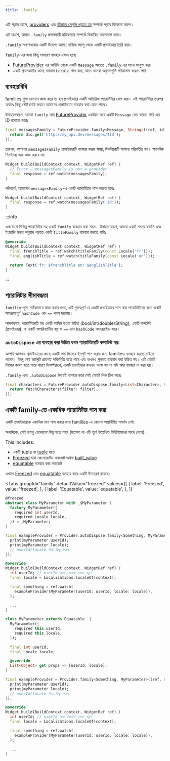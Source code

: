 ```yaml
---
title: .family
---
```



এটি পড়ার আগে, [providers](../../concepts/providers) এবং [কীভাবে সেগুলি পড়তে হয়](../../concepts/reading) সম্পর্কে পড়ার বিবেচনা করুন।

এই অংশে, আমরা `.family` প্রদানকারী মডিফায়ার সম্পর্কে বিস্তারিত আলোচনা করব।

`.family` সংশোধকের একটি উদ্দেশ্য আছে: বাহ্যিক ভ্যালু থেকে একটি প্রভাইডার তৈরি করা।

`family`-এর জন্য কিছু সাধারণ ব্যবহার-ক্ষেত্র হবেঃ

- [FutureProvider] এর আইডি থেকে একটি `Message` আনতে `.family` এর সাথে সংযুক্ত করা
- একটি প্রদানকারীর কাছে বর্তমান `Locale` পাস করা, যাতে আমরা অনুবাদগুলি পরিচালনা করতে পারি

## ব্যবহারবিধি

families গুলা যেভাবে কাজ করে তা হল প্রভাইডারে একটি অতিরিক্ত প্যারামিটার যোগ করা। 
এই প্যারামিটার তারপর অবাধে কিছু স্টেট তৈরি করতে আমাদের প্রভাইডারে ব্যবহার করা যেতে পারে।

উদাহরণস্বরূপ, আমরা `family` আর  [FutureProvider] একত্রিত করে একটি `Message` ফেচ
করতে পারি এর ID ব্যবহার করেঃ

```dart
final messagesFamily = FutureProvider.family<Message, String>((ref, id) async {
  return dio.get('http://my_api.dev/messages/$id');
});
```

তারপর, আপনার `messagesFamily` প্রভাইডারটি ব্যবহার করার সময়, সিনট্যাক্সটি সামান্য পরিবর্তিত হয়। স্বাভাবিক সিনট্যাক্স আর কাজ করবে নাঃ

```dart
Widget build(BuildContext context, WidgetRef ref) {
  // Error – messagesFamily is not a provider
  final response = ref.watch(messagesFamily);
}
```

পরিবর্তে, আমাদের `messagesFamily`-এ একটি প্যারামিটার পাস করতে হবেঃ

```dart
Widget build(BuildContext context, WidgetRef ref) {
  final response = ref.watch(messagesFamily('id'));
}
```

:::info

একযোগে বিভিন্ন প্যারামিটার সহ একটি `family` ব্যবহার করা সম্ভব।
উদাহরণস্বরূপ, আমরা একই সময়ে ফরাসি এবং ইংরেজি উভয় অনুবাদ পড়তে একটি `titleFamily` ব্যবহার করতে পারিঃ

```dart
@override
Widget build(BuildContext context, WidgetRef ref) {
  final frenchTitle = ref.watch(titleFamily(const Locale('fr')));
  final englishTitle = ref.watch(titleFamily(const Locale('en')));

  return Text('fr: $frenchTitle en: $englishTitle');
}
```

:::

## প্যারামিটার সীমাবদ্ধতা

`familiy`-গুলা সঠিকভাবে কাজ করার জন্য, এটি গুরুত্বপূর্ণ যে একটি প্রভাইডারে পাস করা প্যারামিটারের জন্য 
একটি সামঞ্জস্যপূর্ণ `hashCode` এবং `==` থাকা দরকার।

আদর্শভাবে, প্যারামিটারটি হয় একটি আদিম হওয়া উচিত (bool/int/double/String),
একটি কন্সটেন্ট (প্রভাইডার), বা একটি অপরিবর্তনীয় বস্তু যা `==` এবং `hashCode` ওভাররাইড করে।

### `autoDispose` এর ব্যবহার __করা উচিত__  যখন প্যারামিটারটি কন্সটেন্ট নয়:

আপনি আপনার প্রভাইডারের কাছে একটি সার্চ ফিল্ডের ইনপুট পাস করার জন্য families ব্যবহার করতে চাইতে পারেন।
কিন্তু সেই ভ্যালুটি প্রায়শই পরিবর্তিত হতে পারে এবং কখনও পুনরায় ব্যবহার করা উচিত নয়।
এটি মেমরি লিকের কারণ হতে পারে কারণ ডিফল্টরূপে, একটি প্রভাইডার কখনও ধ্বংস হয় না
যদি আর ব্যবহার না করা হয়।

`.family` এবং `.autoDispose` উভয়ই ব্যবহার করে সেই মেমরি লিক ঠিক করেঃ

```dart
final characters = FutureProvider.autoDispose.family<List<Character>, String>((ref, filter) async {
  return fetchCharacters(filter: filter);
});
```

## একটি family-তে একাধিক প্যারামিটার পাস করা

একটি প্রভাইডারকে একাধিক মান পাস করার জন্য families-এ কোনও অন্তর্নির্মিত সমর্থন নেই৷

অন্যদিকে, সেই ভ্যালু _যেকোনো কিছু_ হতে পারে (যতক্ষণ না এটি পূর্বে উল্লেখিত বিধিনিষেধের সাথে মেলে)।

This includes:

- একটি tuple যা [tuple](http://pub.dev/packages/tuple) হতে
- [Freezed] দ্বারা জেনেরেটেড অবজেক্ট অথবা [built_value](https://pub.dev/packages/built_value)
- [equatable](https://pub.dev/packages/equatable) ব্যবহার করা অবজেক্ট

এখানে [Freezed] এবং [equatable] ব্যবহার করে একটি উদাহরণ রয়েছে:

<Tabs
  groupId="family"
  defaultValue="freezed"
  values={[
    { label: 'Freezed', value: 'freezed', },
    { label: 'Equatable', value: 'equatable', },
  ]}
>

<TabItem value="freezed">

```dart
@freezed
abstract class MyParameter with _$MyParameter {
  factory MyParameter({
    required int userId,
    required Locale locale,
  }) = _MyParameter;
}

final exampleProvider = Provider.autoDispose.family<Something, MyParameter>((ref, myParameter) {
  print(myParameter.userId);
  print(myParameter.locale);
  // userId/locale দিয়ে কিছু করুন
});

@override
Widget build(BuildContext context, WidgetRef ref) {
  int userId; // userId অন্য কোথাও থেকে পড়ুন
  final locale = Localizations.localeOf(context);

  final something = ref.watch(
    exampleProvider(MyParameter(userId: userId, locale: locale)),
  );

  ...
}
```

</TabItem>
<TabItem value="equatable">

```dart
class MyParameter extends Equatable  {
  MyParameter({
    required this.userId,
    required this.locale,
  });

  final int userId;
  final Locale locale;

  @override
  List<Object> get props => [userId, locale];
}

final exampleProvider = Provider.family<Something, MyParameter>((ref, myParameter) {
  print(myParameter.userId);
  print(myParameter.locale);
  // userId/locale দিয়ে কিছু করুন
});

@override
Widget build(BuildContext context, WidgetRef ref) {
  int userId; // userId অন্য কোথাও থেকে পড়ুন
  final locale = Localizations.localeOf(context);

  final something = ref.watch(
    exampleProvider(MyParameter(userId: userId, locale: locale)),
  );

  ...
}
```
</TabItem>
</Tabs>

[freezed]: https://pub.dev/packages/freezed
[equatable]: https://pub.dev/packages/equatable
[futureprovider]: ../../providers/future_provider
